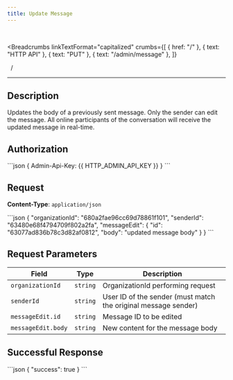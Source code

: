 ```yaml
---
title: Update Message
---
```


<br />



<Breadcrumbs
  linkTextFormat="capitalized"
  crumbs={[
    { href: "/" },
    { text: "HTTP API" },
    { text: "PUT" },
    { text: "/admin/message" },
  ]}
>
  <Icon slot="index" name="seti:powershell" />
  <span slot="separator">&nbsp;&nbsp;/&nbsp;</span>
</Breadcrumbs>

---


## Description

> <Badge text="PUT" variant="caution" size="large" />
> <Badge text="/admin/message" size="large" />

Updates the body of a previously sent message. Only the sender can edit the message. All online participants of the conversation will receive the updated message in real-time.

## Authorization

<Tabs>
  <TabItem label="Header">
    ```json 
    { Admin-Api-Key: {{ HTTP_ADMIN_API_KEY }} }
    ```
  </TabItem>
</Tabs>

## Request

**Content-Type**: `application/json`

<Tabs>
  <TabItem label="Request">
```json
{
  "organizationId": "680a2fae96cc69d78861f101",
  "senderId": "63480e68f4794709f802a2fa",
  "messageEdit": {
    "id": "63077ad836b78c3d82af0812",
    "body": "updated message body"
  }
}
```
  </TabItem>  
</Tabs>

## Request Parameters

| Field              | Type     | Description                                                    |
| ------------------ | -------- | -------------------------------------------------------------- |
| `organizationId`   | `string` | OrganizationId performing request                              |
| `senderId`         | `string` | User ID of the sender (must match the original message sender) |
| `messageEdit.id`   | `string` | Message ID to be edited                                        |
| `messageEdit.body` | `string` | New content for the message body                               |

## Successful Response

<Tabs>
  <TabItem label="Response">
```json
{
  "success": true
}
```
  </TabItem>  
</Tabs>

<script
  src="https://giscus.app/client.js"
  data-repo="SAMA-Communications/sama-server"
  data-repo-id="R_kgDOIBiYjA"
  data-category-id="DIC_kwDOIBiYjM4CuYYL"
  data-mapping="pathname"
  data-strict="0"
  data-reactions-enabled="1"
  data-emit-metadata="0"
  data-input-position="top"
  data-theme="transparent_dark"
  data-lang="en"
  data-loading="lazy"
  crossorigin="anonymous"
  async
></script>

